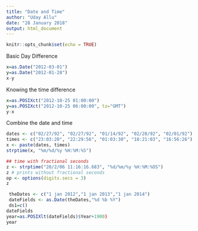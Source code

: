 ---
title: "Date and Time"
author: "Uday Allu"
date: "28 January 2018"
output: html_document
---

```{r setup, include=FALSE}
knitr::opts_chunk$set(echo = TRUE)
```
Basic Day Difference

```{r}
x=as.Date("2012-03-01")
y=as.Date("2012-01-28")
x-y
```
Knowing the time difference 
```{r}
x=as.POSIXct("2012-10-25 01:00:00")
y=as.POSIXct("2012-10-25 06:00:00", tz="GMT")
y-x
```
Combine the date and time 
```{r}
dates <- c("02/27/92", "02/27/92", "01/14/92", "02/28/92", "02/01/92")
times <- c("23:03:20", "22:29:56", "01:03:30", "18:21:03", "16:56:26")
x <- paste(dates, times)
strptime(x, "%m/%d/%y %H:%M:%S")
```

```{r}
## time with fractional seconds
z <- strptime("20/2/06 11:16:16.683", "%d/%m/%y %H:%M:%OS")
z # prints without fractional seconds
op <- options(digits.secs = 3)
z
```
```{r}
 theDates <- c("1 jan 2012","1 jan 2013","1 jan 2014")
 dateFields <- as.Date(theDates,"%d %b %Y")
 ds1=c()
dateFields
year=as.POSIXlt(dateFields)$Year+1900)
year
```



